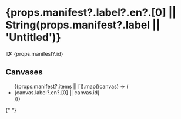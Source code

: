 # {props.manifest?.label?.en?.[0] || String(props.manifest?.label || 'Untitled')}

<p>
  <strong>ID:</strong> {props.manifest?.id}
</p>

<Viewer iiifContent={props.manifest.id} />

<HelloWorld />

## Canvases

<ul>
  {(props.manifest?.items || []).map((canvas) => (
    <li key={canvas.id}>{canvas.label?.en?.[0] || canvas.id}</li>
  ))}
</ul>{" "}
